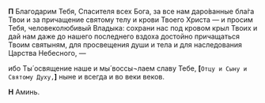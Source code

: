 **П** Благодарим Тебя, Спасителя всех Бога, за все нам даро́ванные бла́га Твои и за причащение святому телу и крови Твоего Христа — и просим Тебя, человеколюбивый Владыка: сохрани нас под кровом крыл Твоих и дай нам даже до нашего последнего вздоха достойно причащаться Твоим святыням, для просвещения души и тела и для наследования Царства Небесного, —

ибо Ты́ освящение наше и мы́ воссы¬лаем славу Тебе, **[**`Отцу и Сыну и Святому Духу,`**]** ныне и всегда и во веки веков.

**Н** Аминь.

